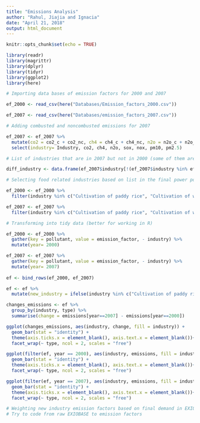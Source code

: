 ```yaml
---
title: "Emissions Analysis"
author: "Rahul, Jiajia and Ignacia"
date: "April 21, 2018"
output: html_document
---
```


```r
knitr::opts_chunk$set(echo = TRUE)

library(readr)
library(magrittr)
library(dplyr)
library(tidyr)
library(ggplot2)
library(here)

```

```r
# Importing data bases of emission factors for 2000 and 2007

ef_2000 <- read_csv(here("Databases/Emission_factors_2000.csv"))

ef_2007 <- read_csv(here("Databases/emission_factors_2007.csv"))
```

```r
# Adding combusted and noncombusted emissions for 2007

ef_2007 <- ef_2007 %>% 
  mutate(co2 = co2_c + co2_nc, ch4 = ch4_c + ch4_nc, n2o = n2o_c + n2o_nc, sox = sox_c+sox_nc, nox= nox_c + nox_nc, pm10= pm10_c + pm10_nc, pm2.5= pm2.5_c + pm2.5_nc) %>% 
  select(industry= Industry, co2, ch4, n2o, sox, nox, pm10, pm2.5)

# List of industries that are in 2007 but not in 2000 (some of them are present in both but small changes in the wording made R to recognize them as different). Just to check if there are relevant industries related to food that differ between years.

diff_industry <- data.frame(ef_2007$industry[!(ef_2007$industry %in% ef_2000$industry)])

# Selecting food related industries based on list in the final power point

ef_2000 <- ef_2000 %>% 
  filter(industry %in% c("Cultivation of paddy rice", "Cultivation of wheat", "Cultivation of cereal grains nec", "Processed rice", "Cattle farming","Processing of meat cattle", "Pigs farming", "Processing of meat pigs", "Poultry farming",   "Processing of meat poultry", "Meat animals nec","Production of meat products nec", "Manufacture of fish products", "Processing of dairy products", "Raw milk", "Cultivation of vegetables, fruit, nuts", "Cultivation of sugar cane, sugar beet", "Sugar refining", "Cultivation of oil seeds", "Processing vegetable oils and fats", "Manufacture of beverages"))

ef_2007 <- ef_2007 %>% 
  filter(industry %in% c("Cultivation of paddy rice", "Cultivation of wheat", "Cultivation of cereal grains nec", "Processed rice", "Cattle farming","Processing of meat cattle", "Pigs farming", "Processing of meat pigs", "Poultry farming",   "Processing of meat poultry", "Meat animals nec","Production of meat products nec", "Manufacture of fish products", "Processing of dairy products", "Raw milk", "Cultivation of vegetables, fruit, nuts", "Cultivation of sugar cane, sugar beet", "Sugar refining", "Cultivation of oil seeds", "Processing vegetable oils and fats", "Manufacture of beverages"))

# Transforming into tidy data (better for working in R)

ef_2000 <- ef_2000 %>% 
  gather(key = pollutant, value = emission_factor, - industry) %>% 
  mutate(year= 2000)

ef_2007 <- ef_2007 %>% 
  gather(key = pollutant, value = emission_factor, - industry) %>% 
  mutate(year= 2007)
  
ef <- bind_rows(ef_2000, ef_2007)

```


```r

ef <- ef %>% 
  mutate(new_industry = ifelse(industry %in% c("Cultivation of paddy rice", "Cultivation of wheat", "Cultivation of cereal grains nec","Processed rice"), "cereal", ifelse( industry %in% c("Cattle farming","Processing of meat cattle"), "beef", ifelse(industry %in% c("Pigs farming", "Processing of meat pigs"), "pork", ifelse(industry %in% c("Poultry farming",   "Processing of meat poultry"), "poultry", ifelse(industry %in% c("Meat animals nec","Production of meat products nec"), "meat_other", ifelse(industry %in% c("Manufacture of fish products"), "fish", ifelse(industry %in% c("Processing of dairy products", "Raw milk"), "dairy", ifelse(industry %in% c("Cultivation of vegetables, fruit, nuts"), "vegs", ifelse(industry %in% c("Cultivation of sugar cane, sugar beet", "Sugar refining"), "sugar", ifelse(industry %in% c("Cultivation of oil seeds", "Processing vegetable oils and fats"), "oil", ifelse(industry %in% c("Manufacture of beverages"), "beverages",0))))))))))))

```

```r

changes_emissions <- ef %>% 
  group_by(industry, type) %>% 
  summarise(change = emissions[year==2007] - emissions[year==2000]) 

ggplot(changes_emissions, aes(industry, change, fill = industry)) +
  geom_bar(stat = "identity") +
  theme(axis.ticks.x = element_blank(), axis.text.x = element_blank())+
  facet_wrap(~ type, ncol = 2, scales = "free") 

ggplot(filter(ef, year == 2000), aes(industry, emissions, fill = industry)) +
  geom_bar(stat = "identity") +
  theme(axis.ticks.x = element_blank(), axis.text.x = element_blank())+
  facet_wrap(~ type, ncol = 2, scales = "free") 

ggplot(filter(ef, year == 2007), aes(industry, emissions, fill = industry)) +
  geom_bar(stat = "identity") +
  theme(axis.ticks.x = element_blank(), axis.text.x = element_blank())+
  facet_wrap(~ type, ncol = 2, scales = "free") 


```

```r

# Weighting new industry emission factors based on final demand in EXIOBASE
# Try to code from raw EXIOBASE to emission factors
```

